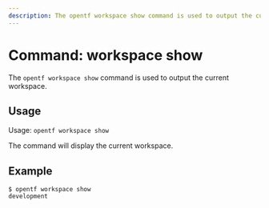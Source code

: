 ```yaml
---
description: The opentf workspace show command is used to output the current workspace.
---
```


# Command: workspace show

The `opentf workspace show` command is used to output the current workspace.

## Usage

Usage: `opentf workspace show`

The command will display the current workspace.

## Example

```
$ opentf workspace show
development
```
